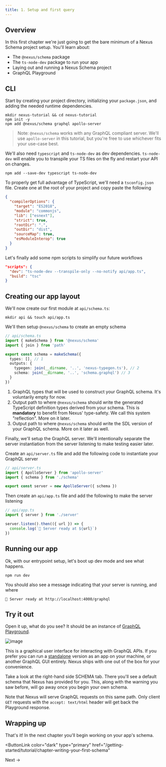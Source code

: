 ```yaml
---
title: 1. Setup and first query
---
```


## Overview

In this first chapter we're just going to get the bare minimum of a Nexus Schema project setup. You'll learn about:

- The `@nexus/schema` package
- The `ts-node-dev` package to run your app
- Laying out and running a Nexus Schema project
- GraphQL Playground

## CLI

Start by creating your project directory, initializing your `package.json`, and adding the needed runtime dependencies.

```bash-symbol
mkdir nexus-tutorial && cd nexus-tutorial
npm init -y
npm add @nexus/schema graphql apollo-server
```

> Note: `@nexus/schema` works with any GraphQL compliant server. We'll use `apollo-server` in this tutorial, but you're free to use whichever fits your use-case best.

We'll also need `typescript` and `ts-node-dev` as dev dependencies. `ts-node-dev` will enable you to transpile your TS files on the fly and restart your API on changes.

```bash-symbol
npm add --save-dev typescript ts-node-dev
```

To properly get full advantage of TypeScript, we'll need a `tsconfig.json` file. Create one at the root of your project and copy paste the following

```json
{
  "compilerOptions": {
    "target": "ES2018",
    "module": "commonjs",
    "lib": ["esnext"],
    "strict": true,
    "rootDir": ".",
    "outDir": "dist",
    "sourceMap": true,
    "esModuleInterop": true
  }
}
```

Let's finally add some npm scripts to simplify our future workflows

```json
"scripts": {
  "dev": "ts-node-dev --transpile-only --no-notify api/app.ts",
  "build": "tsc"
}
```

## Creating our app layout

We'll now create our first module at `api/schema.ts`:

```bash-symbol
mkdir api && touch api/app.ts
```

We'll then setup `@nexus/schema` to create an empty schema

```ts
// api/schema.ts
import { makeSchema } from '@nexus/schema'
import { join } from 'path'

export const schema = makeSchema({
  types: [], // 1
  outputs: {
    typegen: join(__dirname, '..', 'nexus-typegen.ts'), // 2
    schema: join(__dirname, '..', 'schema.graphql') // 3
  }
})
```

1. GraphQL types that will be used to construct your GraphQL schema. It's voluntarily empty for now.
1. Output path to where `@nexus/schema` should write the generated TypeScript definition types derived from your schema. This is **mandatory** to benefit from Nexus' type-safety. We call this system "reflection". More on it later.
1. Output path to where `@nexus/schema` should write the SDL version of your GraphQL schema. More on it later as well.

Finally, we'll setup the GraphQL server. We'll intentionally separate the server instantiation from the server listening to make testing easier later. 

Create an `api/server.ts` file and add the following code to instantiate your GraphQL server

```ts
// api/server.ts
import { ApolloServer } from 'apollo-server'
import { schema } from './schema'

export const server = new ApolloServer({ schema })
```

Then create an `api/app.ts` file and add the following to make the server listening

```ts
// api/app.ts
import { server } from './server'

server.listen().then(({ url }) => {
  console.log(`🚀 Server ready at ${url}`)
})
```

## Running our app

Ok, with our entrypoint setup, let's boot up dev mode and see what happens.

```bash-symbol
npm run dev
```

You should also see a message indicating that your server is running, and where

```bash-symbol
🚀 Server ready at http://localhost:4000/graphql
```

## Try it out

Open it up, what do you see? It should be an instance of [GraphQL Playground](https://github.com/prisma-labs/graphql-playground).

![image](https://user-images.githubusercontent.com/284476/83534302-ae1b7d00-a4be-11ea-9a13-2665bf152e2a.png)

This is a graphical user interface for interacting with GraphQL APIs. If you prefer you can run a [standalone](https://www.electronjs.org/apps/graphql-playground) version as an app on your machine, or another GraphQL GUI entirely. Nexus ships with one out of the box for your convenience.

Take a look at the right-hand side SCHEMA tab. There you'll see a default schema that Nexus has provided for you. This, along with the warning you saw before, will go away once you begin your own schema.

Note that Nexus will serve GraphQL requests on this same path. Only client `GET` requests with the `accept: text/html` header will get back the Playground response.

## Wrapping up

That's it! In the next chapter you'll begin working on your app's schema.

<ButtonLink
  color="dark"
  type="primary"
  href="/getting-started/tutorial/chapter-writing-your-first-schema"
>
  Next &rarr;
</ButtonLink>
